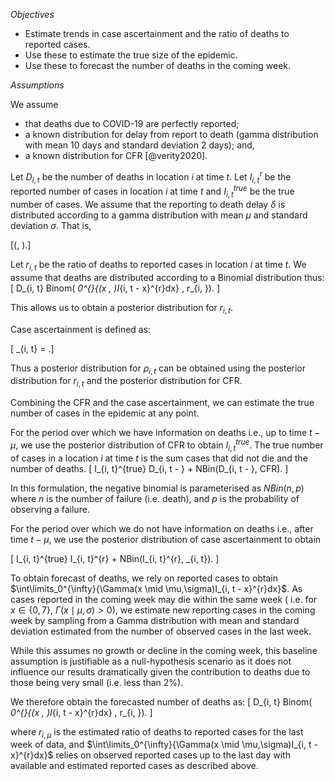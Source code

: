 *Objectives*

* Estimate trends in case ascertainment and the ratio of deaths to
  reported cases.
* Use these to estimate the true size of the epidemic.
* Use these to forecast the number of deaths in the coming week.

*Assumptions*

We assume 

* that deaths due to COVID-19 are perfectly reported;
* a known distribution for delay from report to death (gamma
  distribution with mean 10 days and standard deviation 2 days); and,
* a known distribution for CFR [@verity2020].


Let $D_{i, t}$ be the number of deaths in location $i$ at time $t$.
Let $I_{i, t}^r$ be the reported number of cases in location $i$ at
time $t$ and $I_{i, t}^{true}$ be the true number of cases.
We assume that the reporting to death delay $\delta$ is distributed
according to a gamma distribution with mean $\mu$ and standard
deviation $\sigma$. That is,

\[\delta \sim \Gamma(\mu, \sigma).\]

Let $r_{i, t}$ be the ratio of deaths to reported cases in location
$i$ at time $t$. We assume that deaths are distributed according to
a Binomial distribution thus:
\[
D_{i, t} \sim Binom\left( \int\limits_0^{\infty}{\Gamma(x \mid \mu,
\sigma)I_{i, t - x}^{r}dx} , r_{i, \mu}\right).
\]

This allows us to obtain a posterior distribution for $r_{i, t}$.

Case ascertainment is defined as:

\[ \rho_{i, t} = \frac{CFR}{r_{i, t}}.\]

Thus a posterior distribution for $\rho_{i, t}$ can be obtained using
the posterior distribution for $r_{i, t}$ and the posterior distribution
for CFR.

Combining the CFR and the case ascertainment, we can estimate the true
number of cases in the epidemic at any point. 

For the period over which we have information on deaths i.e., up to
time $t - \mu$, we use the posterior distribution of
CFR to obtain $I_{i, t}^{true}$. The true number of cases in a
location $i$ at time $t$ is the sum cases that did not die and the
number of deaths. 
\[
I_{i, t}^{true} \sim D_{i, t - \mu} + NBin(D_{i, t - \mu}, CFR).
\]

In this formulation, the negative binomial is parameterised as $NBin(n, p)$ where
$n$ is the number of failure (i.e. death), and $p$ is the probability of observing a failure.

For the period over which we do not have information on deaths i.e.,
after time $t - \mu$, we use
the posterior distribution of case ascertainment to obtain

\[
I_{i, t}^{true} \sim I_{i, t}^{r} + NBin(I_{i, t}^{r}, \rho_{i,
t}).
\]

To obtain forecast of deaths, we rely on reported cases to obtain
$\int\limits_0^{\infty}{\Gamma(x \mid \mu,\sigma)I_{i, t - x}^{r}dx}$.
As cases reported in the coming week may die within the same week (
i.e. for $x \in \{0,7\}$, $\Gamma(x \mid \mu,\sigma) > 0$), we estimate
new reporting cases in the coming week by sampling from a Gamma
distribution with mean and standard deviation estimated from
the number of observed cases in the last week. 

While this assumes no growth or decline in the coming week, this baseline assumption
is justifiable as a null-hypothesis scenario as it does not influence 
our results dramatically given the contribution to deaths due to those being
very small (i.e. less than 2%).

We therefore obtain the forecasted number of deaths as:
\[
D_{i, t} \sim Binom\left( \int\limits_0^{\infty}{\Gamma(x \mid \mu,
\sigma)I_{i, t - x}^{r}dx} , r_{i, \mu}\right).
\]

where $r_{i, \mu}$ is the estimated ratio of deaths to reported cases for the last week 
of data, and $\int\limits_0^{\infty}{\Gamma(x \mid \mu,\sigma)I_{i, t - x}^{r}dx}$
relies on observed reported cases up to the last day with available and 
estimated reported cases as described above.
